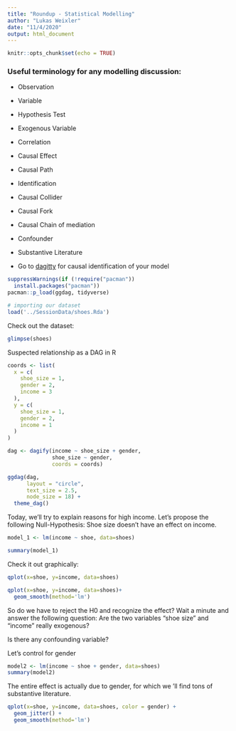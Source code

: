 ```yaml
---
title: "Roundup - Statistical Modelling"
author: "Lukas Weixler"
date: "11/4/2020"
output: html_document
---
```


```r
knitr::opts_chunk$set(echo = TRUE)
```

### Useful terminology for any modelling discussion:
- Observation
- Variable
- Hypothesis Test
- Exogenous Variable
- Correlation
- Causal Effect
- Causal Path
- Identification
- Causal Collider
- Causal Fork
- Causal Chain of mediation
- Confounder
- Substantive Literature

- Go to [dagitty](http://www.dagitty.net/dags.html#) for causal identification of your model

```r
suppressWarnings(if (!require("pacman"))
  install.packages("pacman"))
pacman::p_load(ggdag, tidyverse)
```

```r
# importing our dataset
load('../SessionData/shoes.Rda')
```

Check out the dataset:
```r
glimpse(shoes)
```

Suspected relationship as a DAG in R
```r
coords <- list(
  x = c(
    shoe_size = 1,
    gender = 2,
    income = 3
  ),
  y = c(
    shoe_size = 1,
    gender = 2,
    income = 1
  )
)

dag <- dagify(income ~ shoe_size + gender,
              shoe_size ~ gender,
              coords = coords)

ggdag(dag,
      layout = "circle",
      text_size = 2.5,
      node_size = 18) +
  theme_dag()
```

Today, we'll try to explain reasons for high income.
Let's propose the following Null-Hypothesis: Shoe size doesn't have an effect on income.
```r
model_1 <- lm(income ~ shoe, data=shoes)

summary(model_1)
```

Check it out graphically:
```r

qplot(x=shoe, y=income, data=shoes)

qplot(x=shoe, y=income, data=shoes)+
  geom_smooth(method='lm')
```

So do we have to reject the H0 and recognize the effect?
Wait a minute and answer the following question: Are the two variables "shoe size" and "income" really exogenous?

Is there any confounding variable? 



Let's control for gender
```r
model2 <- lm(income ~ shoe + gender, data=shoes)
summary(model2)

```

The entire effect is actually due to gender, for which we 'll find tons of substantive literature.
```r
qplot(x=shoe, y=income, data=shoes, color = gender) +
  geom_jitter() +
  geom_smooth(method='lm')
```


